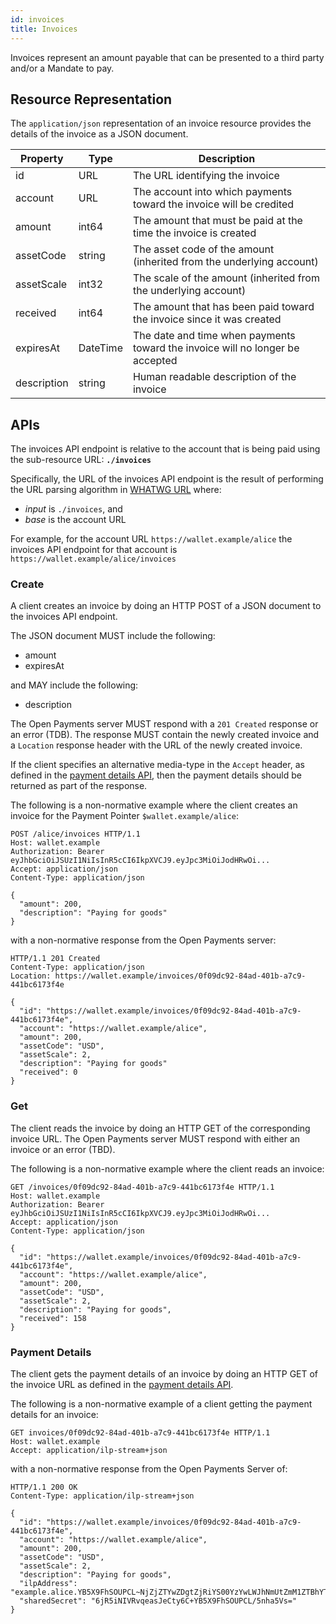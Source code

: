 ```yaml
---
id: invoices
title: Invoices
---
```


Invoices represent an amount payable that can be presented to a third party
and/or a Mandate to pay.

## Resource Representation

The `application/json` representation of an invoice resource provides the
details of the invoice as a JSON document.

| Property    | Type     | Description                                                                   |
| ----------- | -------- | ----------------------------------------------------------------------------- |
| id          | URL      | The URL identifying the invoice                                               |
| account     | URL      | The account into which payments toward the invoice will be credited           |
| amount      | int64    | The amount that must be paid at the time the invoice is created               |
| assetCode   | string   | The asset code of the amount (inherited from the underlying account)          |
| assetScale  | int32    | The scale of the amount (inherited from the underlying account)               |
| received    | int64    | The amount that has been paid toward the invoice since it was created         |
| expiresAt   | DateTime | The date and time when payments toward the invoice will no longer be accepted |
| description | string   | Human readable description of the invoice                                     |

## APIs

The invoices API endpoint is relative to the account that is being paid using
the sub-resource URL: **`./invoices`**

Specifically, the URL of the invoices API endpoint is the result of performing
the URL parsing algorithm in
[WHATWG URL](https://url.spec.whatwg.org/#url-parsing) where:

- _input_ is `./invoices`, and
- _base_ is the account URL

For example, for the account URL `https://wallet.example/alice` the invoices API
endpoint for that account is `https://wallet.example/alice/invoices`

### Create

A client creates an invoice by doing an HTTP POST of a JSON document to the
invoices API endpoint.

The JSON document MUST include the following:

- amount
- expiresAt

and MAY include the following:

- description

The Open Payments server MUST respond with a `201 Created` response or an error
(TDB). The response MUST contain the newly created invoice and a `Location`
response header with the URL of the newly created invoice.

If the client specifies an alternative media-type in the `Accept` header, as
defined in the [payment details API](./payments), then the payment details
should be returned as part of the response.

The following is a non-normative example where the client creates an invoice for
the Payment Pointer `$wallet.example/alice`:

```http
POST /alice/invoices HTTP/1.1
Host: wallet.example
Authorization: Bearer eyJhbGciOiJSUzI1NiIsInR5cCI6IkpXVCJ9.eyJpc3MiOiJodHRwOi...
Accept: application/json
Content-Type: application/json

{
  "amount": 200,
  "description": "Paying for goods"
}
```

with a non-normative response from the Open Payments server:

```http
HTTP/1.1 201 Created
Content-Type: application/json
Location: https://wallet.example/invoices/0f09dc92-84ad-401b-a7c9-441bc6173f4e

{
  "id": "https://wallet.example/invoices/0f09dc92-84ad-401b-a7c9-441bc6173f4e",
  "account": "https://wallet.example/alice",
  "amount": 200,
  "assetCode": "USD",
  "assetScale": 2,
  "description": "Paying for goods"
  "received": 0
}
```

### Get

The client reads the invoice by doing an HTTP GET of the corresponding invoice
URL. The Open Payments server MUST respond with either an invoice or an error
(TBD).

The following is a non-normative example where the client reads an invoice:

```http
GET /invoices/0f09dc92-84ad-401b-a7c9-441bc6173f4e HTTP/1.1
Host: wallet.example
Authorization: Bearer eyJhbGciOiJSUzI1NiIsInR5cCI6IkpXVCJ9.eyJpc3MiOiJodHRwOi...
Accept: application/json
Content-Type: application/json

{
  "id": "https://wallet.example/invoices/0f09dc92-84ad-401b-a7c9-441bc6173f4e",
  "account": "https://wallet.example/alice",
  "amount": 200,
  "assetCode": "USD",
  "assetScale": 2,
  "description": "Paying for goods",
  "received": 158
}
```

### Payment Details

The client gets the payment details of an invoice by doing an HTTP GET of the
invoice URL as defined in the [payment details API](./payments).

The following is a non-normative example of a client getting the payment details
for an invoice:

```http
GET invoices/0f09dc92-84ad-401b-a7c9-441bc6173f4e HTTP/1.1
Host: wallet.example
Accept: application/ilp-stream+json
```

with a non-normative response from the Open Payments Server of:

```http
HTTP/1.1 200 OK
Content-Type: application/ilp-stream+json

{
  "id": "https://wallet.example/invoices/0f09dc92-84ad-401b-a7c9-441bc6173f4e",
  "account": "https://wallet.example/alice",
  "amount": 200,
  "assetCode": "USD",
  "assetScale": 2,
  "description": "Paying for goods",
  "ilpAddress": "example.alice.YB5X9FhSOUPCL~NjZjZTYwZDgtZjRiYS00YzYwLWJhNmUtZmM1ZTBhYTk5OTIz",
  "sharedSecret": "6jR5iNIVRvqeasJeCty6C+YB5X9FhSOUPCL/5nha5Vs="
}
```
